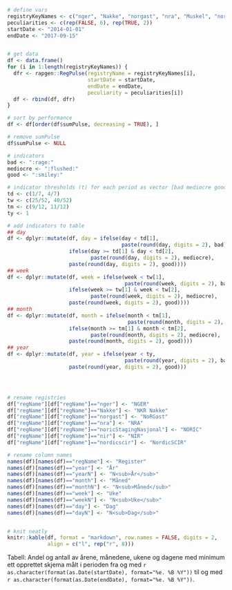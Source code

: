 ```r
# define vars
registryKeyNames <- c("nger", "Nakke", "norgast", "nra", "Muskel", "noricStagingNasjonal", "nir", "nordicscir")
peculiarities <- c(rep(FALSE, 6), rep(TRUE, 2))
startDate <- "2014-01-01"
endDate <- "2017-09-15"


# get data
df <- data.frame()
for (i in 1:length(registryKeyNames)) {
  dfr <- rapgen::RegPulse(registryName = registryKeyNames[i],
                          startDate = startDate,
                          endDate = endDate,
                          peculiarity = peculiarities[i])
  df <- rbind(df, dfr)
}

# sort by performance
df <- df[order(df$sumPulse, decreasing = TRUE), ]

# remove sumPulse
df$sumPulse <- NULL

# indicators
bad <- ":rage:"
mediocre <- ":flushed:"
good <- ":smiley:"

# indicator thresholds (t) for each period as vector [bad mediocre good]
td <- c(1/7, 4/7)
tw <- c(25/52, 40/52)
tm <- c(9/12, 11/12)
ty <- 1

# add indicators to table
## day
df <- dplyr::mutate(df, day = ifelse(day < td[1],
                                     paste(round(day, digits = 2), bad),
                    ifelse(day >= td[1] & day < td[2],
                           paste(round(day, digits = 2), mediocre),
                    paste(round(day, digits = 2), good))))
## week
df <- dplyr::mutate(df, week = ifelse(week < tw[1],
                                      paste(round(week, digits = 2), bad),
                    ifelse(week >= tw[1] & week < tw[2],
                           paste(round(week, digits = 2), mediocre),
                    paste(round(week, digits = 2), good))))
## month
df <- dplyr::mutate(df, month = ifelse(month < tm[1],
                                       paste(round(month, digits = 2), bad),
                    ifelse(month >= tm[1] & month < tm[2],
                           paste(round(month, digits = 2), mediocre),
                    paste(round(month, digits = 2), good))))
## year
df <- dplyr::mutate(df, year = ifelse(year < ty,
                                      paste(round(year, digits = 2), bad),
                    paste(round(year, digits = 2), good)))




# rename registries
df["regName"][df["regName"]=="nger"] <- "NGER"
df["regName"][df["regName"]=="Nakke"] <- "NKR Nakke"
df["regName"][df["regName"]=="norgast"] <- "NoRGast"
df["regName"][df["regName"]=="nra"] <- "NRA"
df["regName"][df["regName"]=="noricStagingNasjonal"] <- "NORIC"
df["regName"][df["regName"]=="nir"] <- "NIR"
df["regName"][df["regName"]=="nordicscir"] <- "NordicSCIR"

# rename column names
names(df)[names(df)=="regName"] <- "Register"
names(df)[names(df)=="year"] <- "År"
names(df)[names(df)=="yearN"] <- "N<sub>År</sub>"
names(df)[names(df)=="month"] <- "Måned"
names(df)[names(df)=="monthN"] <- "N<sub>Måned</sub>"
names(df)[names(df)=="week"] <- "Uke"
names(df)[names(df)=="weekN"] <- "N<sub>Uke</sub>"
names(df)[names(df)=="day"] <- "Dag"
names(df)[names(df)=="dayN"] <- "N<sub>Dag</sub>"


# knit neatly
knitr::kable(df, format = "markdown", row.names = FALSE, digits = 2,
             align = c("l", rep("r", 8)))
```

Tabell: Andel og antall av årene, månedene, ukene og dagene med minimum ett opprettet skjema målt i perioden fra og med `r as.character(format(as.Date(startDate), format="%e. %B %Y"))` til og med `r as.character(format(as.Date(endDate), format="%e. %B %Y"))`.

